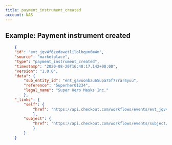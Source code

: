 ```yaml
---
title: payment_instrument_created
account: NAS
---
```


## Example: Payment instrument created

```json
    {
    "id": "evt_jqv4f6zedawetlilolhqun6m4m",
    "source": "marketplace",
    "type": "payment_instrument_created",
    "timestamp": "2020-08-20T16:48:17.142+00:00",
    "version": "1.0.0",
    "data": {
        "sub_entity_id": "ent_gavuonbau65upa75f77rar4yuu",
        "reference": "5uperher01234",
        "legal_name": "Super Hero Masks Inc."
        },
    "_links": {
        "self": {
            "href": "https://api.checkout.com/workflows/events/evt_jqv4f6zedawetlilolhqun6m4m"
            },
        "subject": {
            "href": "https://api.checkout.com/workflows/events/subject/pay_jlfj2ful7z3u5lbykhy5lzezvm"
            }
        }
    }
```
